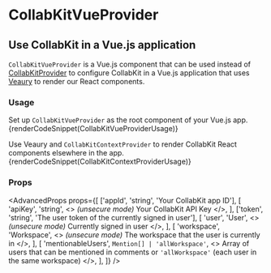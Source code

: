 
# CollabKitVueProvider

## Use CollabKit in a Vue.js application

`CollabKitVueProvider` is a Vue.js component that can be used instead of [CollabKitProvider](../core/collabkitprovider)
to configure CollabKit in a Vue.js application that uses [Veaury](https://github.com/devilwjp/veaury) to render our React components.

### Usage

Set up `CollabKitVueProvider` as the root component of your Vue.js app.
{renderCodeSnippet(CollabKitVueProviderUsage)}

Use Veaury and `CollabKitContextProvider` to render CollabKit React components elsewhere in the app.
{renderCodeSnippet(CollabKitContextProviderUsage)}

### Props

<AdvancedProps
  props={[
    ['appId', 'string', 'Your CollabKit app ID'],
    [
      'apiKey',
      'string',
      <>
        <i>(unsecure mode)</i> Your CollabKit API Key
      </>,
    ],
    ['token', 'string', 'The user token of the currently signed in user'],
    [
      'user',
      'User',
      <>
        <i>(unsecure mode)</i> Currently signed in user
      </>,
    ],
    [
      'workspace',
      'Workspace',
      <>
        <i>(unsecure mode)</i> The workspace that the user is currently in
      </>,
    ],
    [
      'mentionableUsers',
      `Mention[] | 'allWorkspace'`,
      <>
        Array of users that can be mentioned in comments or <code>'allWorkspace'</code>
        (each user in the same workspace)
      </>,
    ],
  ]}
/>
